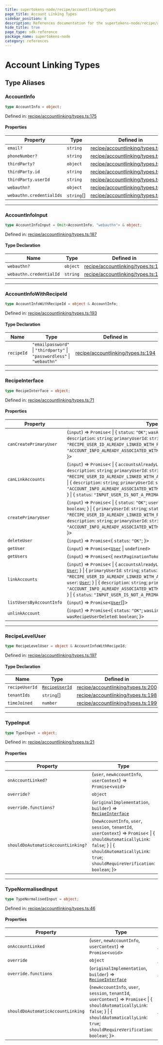 ```yaml
---
title: supertokens-node/recipe/accountlinking/types
page_title: Account Linking Types
sidebar_position: 8
description: References documentation for the supertokens-node/recipe/accountlinking/types package
hide_title: true
page_type: sdk-reference
package_name: supertokens-node
category: references
---
```


# Account Linking Types


## Type Aliases

### AccountInfo

```ts
type AccountInfo = object;
```

Defined in: [recipe/accountlinking/types.ts:175](https://github.com/supertokens/supertokens-node/blob/8353a9a70d8b17dd9ff6ffe41201fa2ef0e60218/lib/ts/recipe/accountlinking/types.ts#L175)

#### Properties

| Property | Type | Defined in |
| ------ | ------ | ------ |
| <a id="email"></a> `email?` | `string` | [recipe/accountlinking/types.ts:176](https://github.com/supertokens/supertokens-node/blob/8353a9a70d8b17dd9ff6ffe41201fa2ef0e60218/lib/ts/recipe/accountlinking/types.ts#L176) |
| <a id="phonenumber"></a> `phoneNumber?` | `string` | [recipe/accountlinking/types.ts:177](https://github.com/supertokens/supertokens-node/blob/8353a9a70d8b17dd9ff6ffe41201fa2ef0e60218/lib/ts/recipe/accountlinking/types.ts#L177) |
| <a id="thirdparty"></a> `thirdParty?` | `object` | [recipe/accountlinking/types.ts:178](https://github.com/supertokens/supertokens-node/blob/8353a9a70d8b17dd9ff6ffe41201fa2ef0e60218/lib/ts/recipe/accountlinking/types.ts#L178) |
| `thirdParty.id` | `string` | [recipe/accountlinking/types.ts:179](https://github.com/supertokens/supertokens-node/blob/8353a9a70d8b17dd9ff6ffe41201fa2ef0e60218/lib/ts/recipe/accountlinking/types.ts#L179) |
| `thirdParty.userId` | `string` | [recipe/accountlinking/types.ts:180](https://github.com/supertokens/supertokens-node/blob/8353a9a70d8b17dd9ff6ffe41201fa2ef0e60218/lib/ts/recipe/accountlinking/types.ts#L180) |
| <a id="webauthn"></a> `webauthn?` | `object` | [recipe/accountlinking/types.ts:182](https://github.com/supertokens/supertokens-node/blob/8353a9a70d8b17dd9ff6ffe41201fa2ef0e60218/lib/ts/recipe/accountlinking/types.ts#L182) |
| `webauthn.credentialIds` | `string`[] | [recipe/accountlinking/types.ts:183](https://github.com/supertokens/supertokens-node/blob/8353a9a70d8b17dd9ff6ffe41201fa2ef0e60218/lib/ts/recipe/accountlinking/types.ts#L183) |

***

### AccountInfoInput

```ts
type AccountInfoInput = Omit<AccountInfo, "webauthn"> & object;
```

Defined in: [recipe/accountlinking/types.ts:187](https://github.com/supertokens/supertokens-node/blob/8353a9a70d8b17dd9ff6ffe41201fa2ef0e60218/lib/ts/recipe/accountlinking/types.ts#L187)

#### Type Declaration

| Name | Type | Defined in |
| ------ | ------ | ------ |
| `webauthn?` | `object` | [recipe/accountlinking/types.ts:188](https://github.com/supertokens/supertokens-node/blob/8353a9a70d8b17dd9ff6ffe41201fa2ef0e60218/lib/ts/recipe/accountlinking/types.ts#L188) |
| `webauthn.credentialId` | `string` | [recipe/accountlinking/types.ts:189](https://github.com/supertokens/supertokens-node/blob/8353a9a70d8b17dd9ff6ffe41201fa2ef0e60218/lib/ts/recipe/accountlinking/types.ts#L189) |

***

### AccountInfoWithRecipeId

```ts
type AccountInfoWithRecipeId = object & AccountInfo;
```

Defined in: [recipe/accountlinking/types.ts:193](https://github.com/supertokens/supertokens-node/blob/8353a9a70d8b17dd9ff6ffe41201fa2ef0e60218/lib/ts/recipe/accountlinking/types.ts#L193)

#### Type Declaration

| Name | Type | Defined in |
| ------ | ------ | ------ |
| `recipeId` | `"emailpassword"` \| `"thirdparty"` \| `"passwordless"` \| `"webauthn"` | [recipe/accountlinking/types.ts:194](https://github.com/supertokens/supertokens-node/blob/8353a9a70d8b17dd9ff6ffe41201fa2ef0e60218/lib/ts/recipe/accountlinking/types.ts#L194) |

***

### RecipeInterface

```ts
type RecipeInterface = object;
```

Defined in: [recipe/accountlinking/types.ts:71](https://github.com/supertokens/supertokens-node/blob/8353a9a70d8b17dd9ff6ffe41201fa2ef0e60218/lib/ts/recipe/accountlinking/types.ts#L71)

#### Properties

| Property | Type | Defined in |
| ------ | ------ | ------ |
| <a id="cancreateprimaryuser"></a> `canCreatePrimaryUser` | (`input`) => `Promise`\< \| \{ `status`: `"OK"`; `wasAlreadyAPrimaryUser`: `boolean`; \} \| \{ `description`: `string`; `primaryUserId`: `string`; `status`: \| `"RECIPE_USER_ID_ALREADY_LINKED_WITH_PRIMARY_USER_ID_ERROR"` \| `"ACCOUNT_INFO_ALREADY_ASSOCIATED_WITH_ANOTHER_PRIMARY_USER_ID_ERROR"`; \}\> | [recipe/accountlinking/types.ts:84](https://github.com/supertokens/supertokens-node/blob/8353a9a70d8b17dd9ff6ffe41201fa2ef0e60218/lib/ts/recipe/accountlinking/types.ts#L84) |
| <a id="canlinkaccounts"></a> `canLinkAccounts` | (`input`) => `Promise`\< \| \{ `accountsAlreadyLinked`: `boolean`; `status`: `"OK"`; \} \| \{ `description`: `string`; `primaryUserId`: `string`; `status`: `"RECIPE_USER_ID_ALREADY_LINKED_WITH_ANOTHER_PRIMARY_USER_ID_ERROR"`; \} \| \{ `description`: `string`; `primaryUserId`: `string`; `status`: `"ACCOUNT_INFO_ALREADY_ASSOCIATED_WITH_ANOTHER_PRIMARY_USER_ID_ERROR"`; \} \| \{ `status`: `"INPUT_USER_IS_NOT_A_PRIMARY_USER"`; \}\> | [recipe/accountlinking/types.ts:113](https://github.com/supertokens/supertokens-node/blob/8353a9a70d8b17dd9ff6ffe41201fa2ef0e60218/lib/ts/recipe/accountlinking/types.ts#L113) |
| <a id="createprimaryuser"></a> `createPrimaryUser` | (`input`) => `Promise`\< \| \{ `status`: `"OK"`; `user`: [`User`](types.mdx#user); `wasAlreadyAPrimaryUser`: `boolean`; \} \| \{ `primaryUserId`: `string`; `status`: `"RECIPE_USER_ID_ALREADY_LINKED_WITH_PRIMARY_USER_ID_ERROR"`; \} \| \{ `description`: `string`; `primaryUserId`: `string`; `status`: `"ACCOUNT_INFO_ALREADY_ASSOCIATED_WITH_ANOTHER_PRIMARY_USER_ID_ERROR"`; \}\> | [recipe/accountlinking/types.ts:97](https://github.com/supertokens/supertokens-node/blob/8353a9a70d8b17dd9ff6ffe41201fa2ef0e60218/lib/ts/recipe/accountlinking/types.ts#L97) |
| <a id="deleteuser"></a> `deleteUser` | (`input`) => `Promise`\<\{ `status`: `"OK"`; \}\> | [recipe/accountlinking/types.ts:168](https://github.com/supertokens/supertokens-node/blob/8353a9a70d8b17dd9ff6ffe41201fa2ef0e60218/lib/ts/recipe/accountlinking/types.ts#L168) |
| <a id="getuser"></a> `getUser` | (`input`) => `Promise`\<[`User`](types.mdx#user) \| `undefined`\> | [recipe/accountlinking/types.ts:161](https://github.com/supertokens/supertokens-node/blob/8353a9a70d8b17dd9ff6ffe41201fa2ef0e60218/lib/ts/recipe/accountlinking/types.ts#L161) |
| <a id="getusers"></a> `getUsers` | (`input`) => `Promise`\<\{ `nextPaginationToken?`: `string`; `users`: [`User`](types.mdx#user)[]; \}\> | [recipe/accountlinking/types.ts:72](https://github.com/supertokens/supertokens-node/blob/8353a9a70d8b17dd9ff6ffe41201fa2ef0e60218/lib/ts/recipe/accountlinking/types.ts#L72) |
| <a id="linkaccounts"></a> `linkAccounts` | (`input`) => `Promise`\< \| \{ `accountsAlreadyLinked`: `boolean`; `status`: `"OK"`; `user`: [`User`](types.mdx#user); \} \| \{ `primaryUserId`: `string`; `status`: `"RECIPE_USER_ID_ALREADY_LINKED_WITH_ANOTHER_PRIMARY_USER_ID_ERROR"`; `user`: [`User`](types.mdx#user); \} \| \{ `description`: `string`; `primaryUserId`: `string`; `status`: `"ACCOUNT_INFO_ALREADY_ASSOCIATED_WITH_ANOTHER_PRIMARY_USER_ID_ERROR"`; \} \| \{ `status`: `"INPUT_USER_IS_NOT_A_PRIMARY_USER"`; \}\> | [recipe/accountlinking/types.ts:136](https://github.com/supertokens/supertokens-node/blob/8353a9a70d8b17dd9ff6ffe41201fa2ef0e60218/lib/ts/recipe/accountlinking/types.ts#L136) |
| <a id="listusersbyaccountinfo"></a> `listUsersByAccountInfo` | (`input`) => `Promise`\<[`User`](types.mdx#user)[]\> | [recipe/accountlinking/types.ts:162](https://github.com/supertokens/supertokens-node/blob/8353a9a70d8b17dd9ff6ffe41201fa2ef0e60218/lib/ts/recipe/accountlinking/types.ts#L162) |
| <a id="unlinkaccount"></a> `unlinkAccount` | (`input`) => `Promise`\<\{ `status`: `"OK"`; `wasLinked`: `boolean`; `wasRecipeUserDeleted`: `boolean`; \}\> | [recipe/accountlinking/types.ts:156](https://github.com/supertokens/supertokens-node/blob/8353a9a70d8b17dd9ff6ffe41201fa2ef0e60218/lib/ts/recipe/accountlinking/types.ts#L156) |

***

### RecipeLevelUser

```ts
type RecipeLevelUser = object & AccountInfoWithRecipeId;
```

Defined in: [recipe/accountlinking/types.ts:197](https://github.com/supertokens/supertokens-node/blob/8353a9a70d8b17dd9ff6ffe41201fa2ef0e60218/lib/ts/recipe/accountlinking/types.ts#L197)

#### Type Declaration

| Name | Type | Defined in |
| ------ | ------ | ------ |
| `recipeUserId` | [`RecipeUserId`](index.mdx#recipeuserid-1) | [recipe/accountlinking/types.ts:200](https://github.com/supertokens/supertokens-node/blob/8353a9a70d8b17dd9ff6ffe41201fa2ef0e60218/lib/ts/recipe/accountlinking/types.ts#L200) |
| `tenantIds` | `string`[] | [recipe/accountlinking/types.ts:198](https://github.com/supertokens/supertokens-node/blob/8353a9a70d8b17dd9ff6ffe41201fa2ef0e60218/lib/ts/recipe/accountlinking/types.ts#L198) |
| `timeJoined` | `number` | [recipe/accountlinking/types.ts:199](https://github.com/supertokens/supertokens-node/blob/8353a9a70d8b17dd9ff6ffe41201fa2ef0e60218/lib/ts/recipe/accountlinking/types.ts#L199) |

***

### TypeInput

```ts
type TypeInput = object;
```

Defined in: [recipe/accountlinking/types.ts:21](https://github.com/supertokens/supertokens-node/blob/8353a9a70d8b17dd9ff6ffe41201fa2ef0e60218/lib/ts/recipe/accountlinking/types.ts#L21)

#### Properties

| Property | Type | Defined in |
| ------ | ------ | ------ |
| <a id="onaccountlinked"></a> `onAccountLinked?` | (`user`, `newAccountInfo`, `userContext`) => `Promise`\<`void`\> | [recipe/accountlinking/types.ts:22](https://github.com/supertokens/supertokens-node/blob/8353a9a70d8b17dd9ff6ffe41201fa2ef0e60218/lib/ts/recipe/accountlinking/types.ts#L22) |
| <a id="override"></a> `override?` | `object` | [recipe/accountlinking/types.ts:38](https://github.com/supertokens/supertokens-node/blob/8353a9a70d8b17dd9ff6ffe41201fa2ef0e60218/lib/ts/recipe/accountlinking/types.ts#L38) |
| `override.functions?` | (`originalImplementation`, `builder`) => [`RecipeInterface`](#recipeinterface) | [recipe/accountlinking/types.ts:39](https://github.com/supertokens/supertokens-node/blob/8353a9a70d8b17dd9ff6ffe41201fa2ef0e60218/lib/ts/recipe/accountlinking/types.ts#L39) |
| <a id="shoulddoautomaticaccountlinking"></a> `shouldDoAutomaticAccountLinking?` | (`newAccountInfo`, `user`, `session`, `tenantId`, `userContext`) => `Promise`\< \| \{ `shouldAutomaticallyLink`: `false`; \} \| \{ `shouldAutomaticallyLink`: `true`; `shouldRequireVerification`: `boolean`; \}\> | [recipe/accountlinking/types.ts:23](https://github.com/supertokens/supertokens-node/blob/8353a9a70d8b17dd9ff6ffe41201fa2ef0e60218/lib/ts/recipe/accountlinking/types.ts#L23) |

***

### TypeNormalisedInput

```ts
type TypeNormalisedInput = object;
```

Defined in: [recipe/accountlinking/types.ts:46](https://github.com/supertokens/supertokens-node/blob/8353a9a70d8b17dd9ff6ffe41201fa2ef0e60218/lib/ts/recipe/accountlinking/types.ts#L46)

#### Properties

| Property | Type | Defined in |
| ------ | ------ | ------ |
| <a id="onaccountlinked-1"></a> `onAccountLinked` | (`user`, `newAccountInfo`, `userContext`) => `Promise`\<`void`\> | [recipe/accountlinking/types.ts:47](https://github.com/supertokens/supertokens-node/blob/8353a9a70d8b17dd9ff6ffe41201fa2ef0e60218/lib/ts/recipe/accountlinking/types.ts#L47) |
| <a id="override-1"></a> `override` | `object` | [recipe/accountlinking/types.ts:63](https://github.com/supertokens/supertokens-node/blob/8353a9a70d8b17dd9ff6ffe41201fa2ef0e60218/lib/ts/recipe/accountlinking/types.ts#L63) |
| `override.functions` | (`originalImplementation`, `builder`) => [`RecipeInterface`](#recipeinterface) | [recipe/accountlinking/types.ts:64](https://github.com/supertokens/supertokens-node/blob/8353a9a70d8b17dd9ff6ffe41201fa2ef0e60218/lib/ts/recipe/accountlinking/types.ts#L64) |
| <a id="shoulddoautomaticaccountlinking-1"></a> `shouldDoAutomaticAccountLinking` | (`newAccountInfo`, `user`, `session`, `tenantId`, `userContext`) => `Promise`\< \| \{ `shouldAutomaticallyLink`: `false`; \} \| \{ `shouldAutomaticallyLink`: `true`; `shouldRequireVerification`: `boolean`; \}\> | [recipe/accountlinking/types.ts:48](https://github.com/supertokens/supertokens-node/blob/8353a9a70d8b17dd9ff6ffe41201fa2ef0e60218/lib/ts/recipe/accountlinking/types.ts#L48) |
